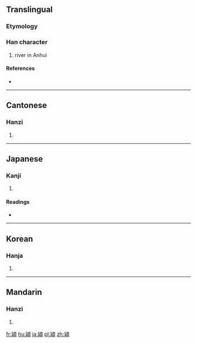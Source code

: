 {{also|颍}}
==Translingual==

===Etymology===
{{Han compound|水|頃|c1=s|c2=p|t1=river|ls=psc}}

===Han character===
{{Han char|rn=85|rad=水|as=11|sn=15|four=2128<sub>6</sub>|canj=心水一月金 (PEMBC)|ids=⿰⿱匕水頁 }}

# river in Anhui

====References====
* {{Han ref|kx=0648.110|dkj=18188|dj=1058.040|hdz=74369.070|uh=6F41|ud=28481|bh=E5F9|bd=58873}}

----

==Cantonese==

===Hanzi===
{{yue-hanzi|jyut=|y=wing6|sim=颍}}

# {{defn|lang=yue|sort=水11}}

----

==Japanese==

===Kanji===
{{ja-kanji|grade=|rs=水11}}

# {{defn|lang=ja|sort=水11}}

====Readings====
* {{ja-readings|on=[[えい]] (ei)|kun=}}

----

==Korean==

===Hanja===
{{ko-hanja|hangeul=영|eumhun=강이름 영|rv=yeong|mr=yŏng|y=yeng}}

# {{defn|lang=ko|sort=水11}}

----

==Mandarin==

===Hanzi===
{{cmn-hanzi|sim=颍|pin=[[yǐng]] ([[ying3]])|wg=ying<sup>3</sup>}}

# {{defn|lang=cmn|sort=水11}}

[[fr:潁]]
[[hu:潁]]
[[ja:潁]]
[[pl:潁]]
[[zh:潁]]